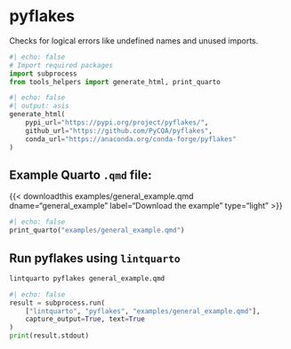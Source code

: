 <hr style="height:0pt; visibility:hidden;" />

# pyflakes

Checks for logical errors like undefined names and unused imports.

```python
#| echo: false
# Import required packages
import subprocess
from tools_helpers import generate_html, print_quarto
```

```python
#| echo: false
#| output: asis
generate_html(
    pypi_url="https://pypi.org/project/pyflakes/",
    github_url="https://github.com/PyCQA/pyflakes",
    conda_url="https://anaconda.org/conda-forge/pyflakes"
)
```

## Example Quarto `.qmd` file:

{{< downloadthis examples/general_example.qmd dname="general_example" label="Download the example" type="light" >}}

:::{.pale-grey}
```python
#| echo: false
print_quarto("examples/general_example.qmd")
```
:::

## Run pyflakes using `lintquarto`

```.bash
lintquarto pyflakes general_example.qmd
```

:::{.pale-green}
<style>
.cell-output-stdout code {
  word-break: break-word !important;
  white-space: pre-wrap !important;
}
</style>
```python
#| echo: false
result = subprocess.run(
    ["lintquarto", "pyflakes", "examples/general_example.qmd"],
    capture_output=True, text=True
)
print(result.stdout)
```
:::